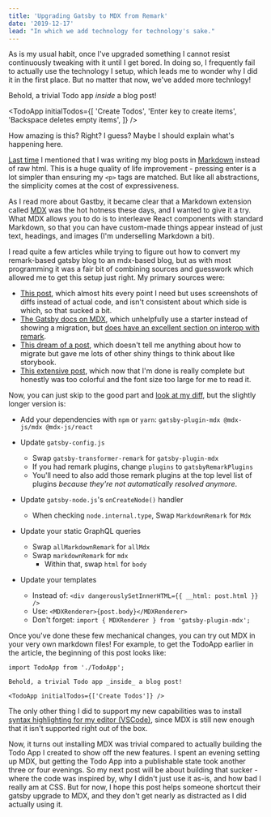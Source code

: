 ```yaml
---
title: 'Upgrading Gatsby to MDX from Remark'
date: '2019-12-17'
lead: "In which we add technology for technology's sake."
---
```



As is my usual habit, once I've upgraded something I cannot resist continuously
tweaking with it until I get bored. In doing so, I frequently fail to actually
use the technology I setup, which leads me to wonder why I did it in the first
place. But no matter that now, we've added more technlogy!

Behold, a trivial Todo app _inside_ a blog post!

<TodoApp
  initialTodos={[
    'Create Todos',
    'Enter key to create items',
    'Backspace deletes empty items',
  ]}
/>

How amazing is this? Right? I guess? Maybe I should explain what's happening
here.

[Last time] I mentioned that I was writing my blog posts in [Markdown] instead
of raw html. This is a huge quality of life improvement - pressing enter is a
lot simpler than ensuring my `<p>` tags are matched. But like all abstractions,
the simplicity comes at the cost of expressiveness.

[last time]: /weblog/zack/2019/11/blog-of-my-dreams/
[markdown]: https://github.com/adam-p/markdown-here/wiki/Markdown-Cheatsheet

As I read more about Gastby, it became clear that a Markdown extension called
[MDX] was the hot hotness these days, and I wanted to give it a try. What MDX
allows you to do is to interleave React components with standard Markdown, so
that you can have custom-made things appear instead of just text, headings, and
images (I'm underselling Markdown a bit).

[mdx]: https://mdxjs.com/

I read quite a few articles while trying to figure out how to convert my
remark-based gatsby blog to an mdx-based blog, but as with most programming it
was a fair bit of combining sources and guesswork which allowed me to get this
setup just right. My primary sources were:

- [This post], which almost hits every point I need but uses screenshots of
  diffs instead of actual code, and isn't consistent about which side is which,
  so that sucked a bit.
- [The Gatsby docs on MDX], which unhelpfully use a starter instead of showing a
  migration, but [does have an excellent section on interop with remark].
- [This dream of a post], which doesn't tell me anything about how to migrate
  but gave me lots of other shiny things to think about like storybook.
- [This extensive post], which now that I'm done is really complete but honestly
  was too colorful and the font size too large for me to read it.

[this post]: https://blog.scottspence.me/convert-gatsby-default-blog-to-use-mdx
[the gatsby docs on mdx]: https://www.gatsbyjs.org/docs/mdx/getting-started/
[does have an excellent section on interop with remark]: https://www.gatsbyjs.org/docs/mdx/plugins/
[this dream of a post]: https://dev.to/whoisryosuke/redesigning-my-blog-using-gatsby-and-mdx-254c
[this extensive post]: https://alligator.io/gatsbyjs/mdx-in-gatsby/

Now, you can just skip to the good part and [look at my diff], but the slightly
longer version is:

[look at my diff]: https://github.com/zandaleph/bookish-carnival/commit/9a29fce5c97cff88c60c802851548b99fe9664fc

- Add your dependencies with `npm` or `yarn`:
  `gatsby-plugin-mdx @mdx-js/mdx @mdx-js/react`

- Update `gatsby-config.js`

  - Swap `gatsby-transformer-remark` for `gatsby-plugin-mdx`
  - If you had remark plugins, change `plugins` to `gatsbyRemarkPlugins`
  - You'll need to also add those remark plugins at the top level list of
    plugins _because they're not automatically resolved anymore_.

- Update `gatsby-node.js`'s `onCreateNode()` handler
  - When checking `node.internal.type`, Swap `MarkdownRemark` for `Mdx`
- Update your static GraphQL queries
  - Swap `allMarkdownRemark` for `allMdx`
  - Swap `markdownRemark` for `mdx`
    - Within that, swap `html` for `body`
- Update your templates
  - Instead of: `<div dangerouslySetInnerHTML={{ __html: post.html }} />`
  - Use: `<MDXRenderer>{post.body}</MDXRenderer>`
  - Don't forget: `import { MDXRenderer } from 'gatsby-plugin-mdx';`

Once you've done these few mechanical changes, you can try out MDX in your very
own markdown files! For example, to get the TodoApp earlier in the article, the
beginning of this post looks like:

```mdx
import TodoApp from './TodoApp';

Behold, a trivial Todo app _inside_ a blog post!

<TodoApp initialTodos={['Create Todos']} />
```

The only other thing I did to support my new capabilities was to install [syntax
highlighting for my editor (VSCode)], since MDX is still new enough that it
isn't supported right out of the box.

[syntax highlighting for my editor (vscode)]: https://marketplace.visualstudio.com/items?itemName=silvenon.mdx

Now, it turns out installing MDX was trivial compared to actually building the
Todo App I created to show off the new features. I spent an evening setting up
MDX, but getting the Todo App into a publishable state took another three or
four evenings. So my next post will be about building that sucker - where the
code was inspired by, why I didn't just use it as-is, and how bad I really am at
CSS. But for now, I hope this post helps someone shortcut their gatsby upgrade
to MDX, and they don't get nearly as distracted as I did actually using it.
